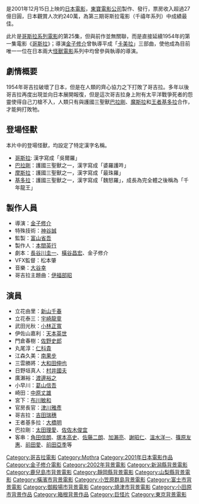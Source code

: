 {{Infobox Film
| name               = 哥斯拉·摩斯拉·王者基多拉 大怪獸總攻擊
| original_name      = <small>ゴジラ・モスラ・キングギドラ 大怪獣総攻撃</small>
| image              = GMK DVD-cover.jpg
| caption            = 
| director           = [[金子修介|金子修介]]
| producer           = [[富山省吾|富山省吾]]
| writer             = 長谷川圭一、橫谷昌宏、金子修介
| starring           = [[新山千春|新山千春]]、[[宇崎龍童|宇崎龍童]]、[[小林正寬|小林正寬]]、[[天本英世|天本英世]]、[[佐野史郎|佐野史郎]]
| music              = [[大谷幸|大谷幸]]
| narrator           = 
| cinematography     = 
| editing            = 
| production_company = [[東寶電影公司|東寶]]
| distributor        = [[東寶電影公司|東寶]]
| released           = 2001年12月15日
| runtime            = 105分鐘
| country            = {{JPN}}
| language           = 日語
| budget             = 12億[[日幣|日幣]]
| gross              = 27億1000萬[[日幣|日幣]] <ref>[http://www.eiren.org/toukei/2002.html 2002年配給収入10億円以上番組]  日本映画製作者連盟</ref>
| preceded_by        = [[哥斯拉×美加基拉斯_G消滅作戰|哥斯拉×美加基拉斯 G消滅作戰]]
| followed_by        = [[哥斯拉×機械哥斯拉|哥斯拉×機械哥斯拉]]
| website            = 
| amg_id             = 
| imdb_id            = 
| cn_name            = 哥斯拉·莫斯拉·基多拉國王 大怪獸總攻擊
| hk_name            = 哥斯拉 大怪獸總攻擊
| tw_name            = 終極酷斯拉
}}
{{日本作品|'''哥斯拉·摩斯拉·王者基多拉 大怪獸總攻擊'''|'''ゴジラ・モスラ・キングギドラ 大怪獣総攻撃'''}}是2001年12月15日上映的[[日本|日本]][[電影|電影]]，[[東寶電影公司|東寶電影公司]]製作、發行，票房收入超過27億日圓，日本觀賞人次約240萬，為第三期哥斯拉電影（千禧年系列）中成績最佳。

此片是[[哥斯拉系列電影|哥斯拉系列電影]]的第25集，但與前作並無關聯，而是直接延續1954年的第一集電影《[[哥斯拉_(1954)|哥斯拉]]》；導演[[金子修介|金子修介]]曾執導平成「[[卡美拉|卡美拉]]」三部曲，使他成為目前唯一一位在日本兩大[[怪獸電影|怪獸電影]]系列中均曾參與執導的導演。

== 劇情概要 ==
1954年哥吉拉破壞了日本，但是在人類的齊心協力之下打敗了哥吉拉。多年以後哥吉拉再度出現並向日本展開報復，但是這次哥吉拉身上附有太平洋戰爭死者的怨靈使得自己刀槍不入，人類只有與護國三聖獸[[巴拉剛|巴拉剛]]、[[魔斯拉|魔斯拉]]和[[王者基多拉|王者基多拉]]合作，才能夠打敗牠。

== 登場怪獸 ==
本片中的登場怪獸，均設定了特定漢字名稱。
*[[哥斯拉|哥斯拉]]: 漢字寫成「吳爾羅」
*[[巴拉剛|巴拉剛]]：護國三聖獸之一，漢字寫成「婆羅護吽」
*[[摩斯拉|摩斯拉]]：護國三聖獸之一，漢字寫成「最珠羅」
*[[王者基多拉|基多拉]]：護國三聖獸之一，漢字寫成「魏怒羅」，成長為完全體之後稱為「千年龍王」

== 製作人員 ==
* 導演：[[金子修介|金子修介]]
* 特殊技術：[[神谷誠|神谷誠]]
* 監製：[[富山省吾|富山省吾]]
* 製作人：[[本間英行|本間英行]]
* 劇本：[[長谷川圭一|長谷川圭一]]、[[橫谷昌宏|橫谷昌宏]]、金子修介
* VFX監督：松本肇
* 音樂：[[大谷幸|大谷幸]]
* 哥吉拉主題曲：[[伊福部昭|伊福部昭]]

== 演員 ==
* 立花由里：[[新山千春|新山千春]]
* 立花泰三：[[宇崎龍童|宇崎龍童]]
* 武田光秋：[[小林正寬|小林正寬]]
* 伊佐山嘉利：[[天本英世|天本英世]]
* 門倉春樹：[[佐野史郎|佐野史郎]]
* 丸尾淳：[[仁科貴|仁科貴]]
* 江森久美：[[南果步|南果步]]
* 三雲勝將：[[大和田伸也|大和田伸也]]
* 日野垣真人：[[村井國夫|村井國夫]]
* 廣瀨裕：[[渡邊裕之|渡邊裕之]]
* 小早川：[[葛山信吾|葛山信吾]]
* 崎田：[[中原丈雄|中原丈雄]]
* 宮下：[[布川敏和|布川敏和]]
* 官房長官：[[津川雅彥|津川雅彥]]
* 哥吉拉：[[吉田瑞穗|吉田瑞穗]]
* 王者基多拉：[[大橋明|大橋明]]
* 巴拉剛：[[太田理愛|太田理愛]]、[[佐佐木俊宜|佐佐木俊宜]]
* 客串：[[角田信朗|角田信朗]]、[[塚本高史|塚本高史]]、[[佐藤二朗|佐藤二朗]]、[[加瀨亮|加瀨亮]]、[[謝昭仁|謝昭仁]]、[[溫水洋一|溫水洋一]]、[[篠原友惠|篠原友惠]]、[[前田愛|前田愛]]、[[前田亞季|前田亞季]]等

{{Godzilla}}
{{Mothra}}
{{金子修介監督作品}}
{{DEFAULTSORT:Gojira Mosura Kingugidora Taikaijusoukougeki}}
[[Category:哥吉拉電影|Category:哥吉拉電影]]
[[Category:Mothra|Category:Mothra]]
[[Category:2001年日本電影作品|Category:2001年日本電影作品]]
[[Category:金子修介電影|Category:金子修介電影]]
[[Category:2002年背景電影|Category:2002年背景電影]]
[[Category:新潟縣背景電影|Category:新潟縣背景電影]]
[[Category:鹿兒島市背景電影|Category:鹿兒島市背景電影]]
[[Category:靜岡縣背景電影|Category:靜岡縣背景電影]]
[[Category:山梨縣背景電影|Category:山梨縣背景電影]]
[[Category:橫濱市背景電影|Category:橫濱市背景電影]] 
[[Category:小笠原群島背景電影|Category:小笠原群島背景電影]]
[[Category:富士市背景電影|Category:富士市背景電影]]
[[Category:御殿場市背景電影|Category:御殿場市背景電影]]
[[Category:燒津市背景電影|Category:燒津市背景電影]]
[[Category:小田原市背景作品|Category:小田原市背景作品]]
[[Category:箱根背景作品|Category:箱根背景作品]]
[[Category:巨怪片|Category:巨怪片]]
[[Category:東京背景電影|Category:東京背景電影]]